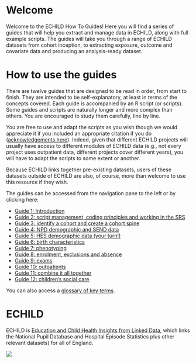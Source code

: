 # Welcome {.unnumbered}

Welcome to the ECHILD How To Guides! Here you will find a series of guides that will help you extract and manage data in ECHILD, along with full example scripts. The guides will take you through a range of ECHILD datasets from cohort inception, to extracting exposure, outcome and covariate data and producing an analysis-ready dataset.

# How to use the guides

There are twelve guides that are designed to be read in order, from start to finish. They are intended to be self-explanatory, at least in terms of the concepts covered. Each guide is accompanied by an R script (or scripts). Some guides and scripts are naturally longer and more complex than others. You are encouraged to study them carefully, line by line.

You are free to use and adapt the scripts as you wish though we would appreciate it if you included an appropriate citation if you do ([acknowledgements here](acknowledgements.qmd)). Indeed, given that different ECHILD projects will usually have access to different modules of ECHILD data (e.g., not every project uses outpatient data, different projects cover different years), you will have to adapt the scripts to some extent or another.

Because ECHILD links together pre-existing datasets, users of these datasets outside of ECHILD are also, of course, more than welcome to use this resource if they wish.

The guides can be accessed from the navigation pane to the left or by clicking here:

* [Guide 1: Introduction](guide01_intro.qmd)
* [Guide 2: script management, coding principles and working in the SRS](guide02_mgmt.qmd)
* [Guide 3: identify a cohort and create a cohort spine](guide03_cohort.qmd)
* [Guide 4: NPD demographic and SEND data](guide04_demo_npd.qmd)
* [Guide 5: HES demographic data (your turn!)](guide05_demo_hes.qmd)
* [Guide 6: birth characteristics](guide06_birth_chars.qmd)
* [Guide 7: phenotyping](guide07_phenotype.qmd)
* [Guide 8: enrolment, exclusions and absence](guide08_enr_abs_excl.qmd)
* [Guide 9: exams](guide09_exam.qmd)
* [Guide 10: outpatients](guide10_opa.qmd)
* [Guide 11: combine it all together](guide11_combine.qmd)
* [Guide 12: children's social care](guide12_csc.qmd)

You can also access a [glossary of key terms](glossary.qmd).

# ECHILD

ECHILD is [Education and Child Health Insights from Linked Data](https://www.echild.ac.uk){target="_blank"}, which links the National Pupil Database and Hospital Episode Statistics plus other relevant datasets) for all of England.

![](static/echild-intro.png){fig-alt="The ECHILD logo."}
